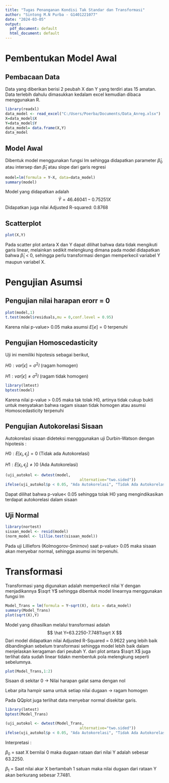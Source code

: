 ---
title: "Tugas Penanganan Kondisi Tak Standar dan Transformasi"
author: "Sintong M.N Purba - G1401221077"
date: "2024-03-05"
output:
  pdf_document: default
  html_document: default
---

# Pembentukan Model Awal
## Pembacaan Data
Data yang diberikan berisi 2 peubah X dan Y yang terdiri atas 15 amatan. Data terlebih dahulu dimasukkan kedalam excel kemudian dibaca menggunakan R.
```{r}
library(readxl)
data_model <- read_excel("C:/Users/Poerba/Documents/Data_Anreg.xlsx")
X=data_model$X
Y=data_model$Y
data_model= data.frame(X,Y)
data_model
```
## Model Awal
Dibentuk model menggunakan fungsi lm sehingga didapatkan parameter $\hat\beta_0$ atau intersep dan $\hat\beta_1$ atau slope dari garis regresi
```{r}
model=lm(formula = Y~X, data=data_model)
summary(model)
```

Model yang didapatkan adalah
$$
\hat Y=46.46041-0.75251X
$$
Didapatkan juga nilai Adjusted R-squared:  0.8768

## Scatterplot
```{r}
plot(X,Y)
```

Pada scatter plot antara X dan Y dapat dilihat bahwa data tidak mengikuti garis linear, melainkan sedikit melengkung dimana pada model didapatkan bahwa $\hat\beta_1$ < 0, sehingga perlu transformasi dengan memperkecil variabel Y maupun variabel X.


# Pengujian Asumsi
## Pengujian nilai harapan erorr = 0
```{r}
plot(model,1) 
t.test(model$residuals,mu = 0,conf.level = 0.95)
```


Karena nilai p-value> 0.05 maka asumsi $E[e]=0$ terpenuhi

## Pengujian Homoscedasticity
Uji ini memiliki hipotesis sebagai berikut,

$H0:var[ϵ]=σ^2I$  (ragam homogen)
 
$H1:var[ϵ]≠σ^2I$ (ragam tidak homogen)
 
```{r}
library(lmtest)
bptest(model)
```
Karena nilai p-value > 0.05 maka tak tolak H0, artinya tidak cukup bukti untuk menyatakan bahwa ragam sisaan tidak homogen atau asumsi Homoscedasticity terpenuhi

## Pengujian Autokorelasi Sisaan 
Autokorelasi sisaan dideteksi mengggunakan uji Durbin-Watson dengan hipotesis :

$H0:E[ϵ_i,ϵ_j]=0$  (Tidak ada Autokorelasi)
 
$H1:E[ϵ_i,ϵ_j]≠)0$ (Ada Autokorelasi)
```{r}
(uji_autokol <- dwtest(model,
                                 alternative="two.sided"))
ifelse(uji_autokol$p < 0.05, "Ada Autokorelasi", "Tidak Ada Autokorelasi")
```

Dapat dilihat bahwa p-value< 0.05 sehingga tolak H0 yang mengindikasikan terdapat autokorelasi dalam sisaan

## Uji Normal

```{r}
library(nortest)
sisaan_model <- resid(model)
(norm_model <- lillie.test(sisaan_model))
```


Pada uji Lilliefors (Kolmogorov-Smirnov) saat p-value> 0.05 maka sisaan akan menyebar normal, sehingga asumsi ini terpenuhi.

# Transformasi

Transformasi yang digunakan adalah memperkecil nilai Y dengan menjadikannya $\sqrt Y$ sehingga dibentuk model linearnya menggunakan fungsi lm

```{r}
Model_Trans = lm(formula = Y~sqrt(X), data = data_model)
summary(Model_Trans)
plot(sqrt(X),Y)
```

Model yang dihasilkan melalui transformasi adalah
$$
\hat Y=63.2250-7.7481\sqrt X
$$
Dari model didapatkan nilai Adjusted R-Squared = 0.9622  yang lebih baik dibandingkan sebelum transformasi sehingga model lebih baik dalam menjelaskan keragaman dari peubah Y. dari plot antara $\sqrt X$ juga terlihat data sudah linear tidakn membentuk pola melengkung seperti sebelumnya.

```{r}
plot(Model_Trans,1:2) 
```


Sisaan di sekitar 0 → Nilai harapan galat sama dengan nol

Lebar pita hampir sama untuk setiap nilai dugaan → ragam homogen

Pada QQplot juga terlihat data menyebar normal disekitar garis.

```{r}
library(lmtest)
bptest(Model_Trans)

(uji_autokol <- dwtest(Model_Trans,
                                 alternative="two.sided"))
ifelse(uji_autokol$p < 0.05, "Ada Autokorelasi", "Tidak Ada Autokorelasi")

```
Interpretasi :

$\beta_0$ = saat X bernilai 0 maka dugaan rataan dari nilai Y adalah sebesar 63.2250.


$\beta_1$ = Saat nilai akar X bertambah 1 satuan maka nilai dugaan dari rataan Y akan berkurang sebesar 7.7481.
